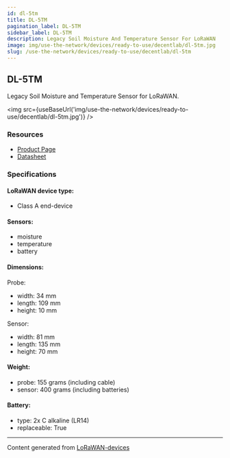 ```yaml
---
id: dl-5tm
title: DL-5TM
pagination_label: DL-5TM
sidebar_label: DL-5TM
description: Legacy Soil Moisture And Temperature Sensor For LoRaWAN
image: img/use-the-network/devices/ready-to-use/decentlab/dl-5tm.jpg
slug: /use-the-network/devices/ready-to-use/decentlab/dl-5tm
---
```



## DL-5TM

Legacy Soil Moisture and Temperature Sensor for LoRaWAN.

<img src={useBaseUrl('img/use-the-network/devices/ready-to-use/decentlab/dl-5tm.jpg')} />

### Resources

- [Product Page](https://www.decentlab.com/products/legacy-soil-moisture-and-temperature-sensor-for-lorawan)
- [Datasheet](https://cdn.decentlab.com/download/datasheets/Decentlab-DL-5TM-datasheet.pdf)

### Specifications

#### LoRaWAN device type:
- Class A end-device

#### Sensors:

- moisture
- temperature
- battery

#### Dimensions:

Probe:
- width: 34 mm
- length: 109 mm
- height: 10 mm

Sensor:
- width: 81 mm
- length: 135 mm
- height: 70 mm

#### Weight:

- probe: 155 grams (including cable)
- sensor: 400 grams (including batteries)

#### Battery:

- type: 2x C alkaline (LR14)
- replaceable: True

---

Content generated from [LoRaWAN-devices](https://github.com/TheThingsNetwork/lorawan-devices)
